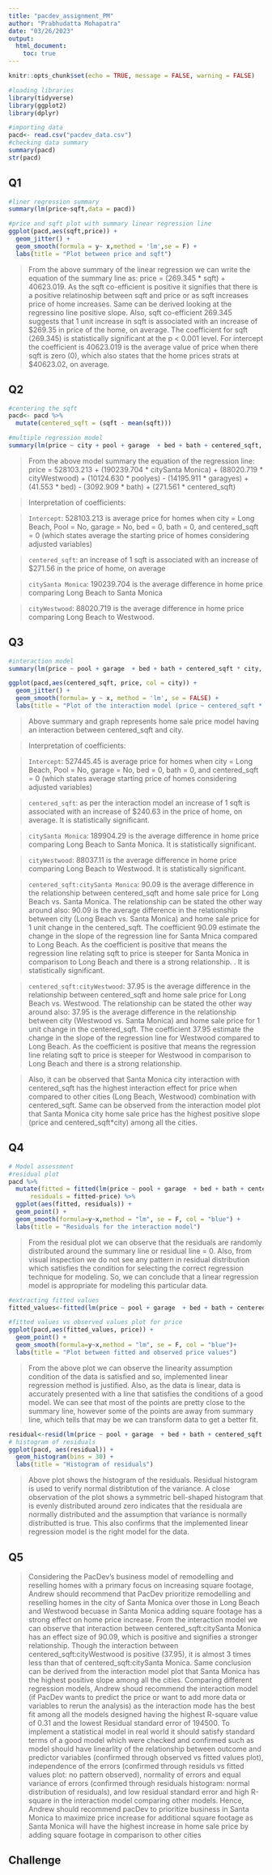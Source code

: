 ```yaml
---
title: "pacdev_assignment_PM"
author: "Prabhudatta Mohapatra"
date: "03/26/2023"
output: 
  html_document:
    toc: true
---
```


```r
knitr::opts_chunk$set(echo = TRUE, message = FALSE, warning = FALSE)
```

```r
#loading libraries
library(tidyverse)
library(ggplot2)
library(dplyr)
```

```r
#importing data
pacd<- read.csv("pacdev_data.csv")
#checking data summary
summary(pacd)
str(pacd)
```


## Q1

```r
#liner regression summary
summary(lm(price~sqft,data = pacd))
```
```r
#price and sqft plot with summary linear regression line
ggplot(pacd,aes(sqft,price)) +
  geom_jitter() +
  geom_smooth(formula = y~ x,method = 'lm',se = F) +
  labs(title = "Plot between price and sqft")
```


> From the above summary of the linear regression we can write the equation of the summary line as: price = (269.345 * sqft) + 40623.019. As the sqft co-efficient is positive it signifies that there is a positive relatinoship between sqft and price or as sqft increases price of home increases. Same can be derived looking at the regressino line positive slope. Also, sqft co-efficient 269.345 suggests that 1 unit increase in sqft is associated with an increase of $269.35 in price of the home, on average. The coefficient for sqft (269.345) is statistically significant at the p < 0.001 level. For intercept the coefficient is 40623.019 is the average value of price when there sqft is zero (0), which also states that the home prices strats at $40623.02, on average. 

## Q2

```r
#centering the sqft
pacd<- pacd %>% 
  mutate(centered_sqft = (sqft - mean(sqft))) 

#multiple regression model
summary(lm(price ~ city + pool + garage  + bed + bath + centered_sqft, data = pacd))
```

> From the above model summary the equation of the regression line: price = 528103.213 + (190239.704 * citySanta Monica) + (88020.719 * cityWestwood) + (10124.630 * poolyes) - (14195.911 * garagyes) + (41.553 * bed) - (3092.909 * bath) + (271.561 * centered_sqft)

>Interpretation of coefficients:

> `Intercept`: 528103.213 is average price for homes when city = Long Beach, Pool = No, garage = No, bed = 0, bath = 0, and centered_sqft = 0 (which states average the starting price of homes considering adjusted variables) 

> `centered_sqft`:   an increase of 1 sqft is associated with an increase of $271.56 in the price of home, on average 

> `citySanta Monica`: 190239.704 is the average difference in home price comparing Long Beach to Santa Monica  

> `cityWestwood`: 88020.719 is the average difference in home price comparing Long Beach to Westwood. 


## Q3

```r
#interaction model
summary(lm(price ~ pool + garage  + bed + bath + centered_sqft * city, data = pacd))
```

```r
ggplot(pacd,aes(centered_sqft, price, col = city)) + 
  geom_jitter() + 
  geom_smooth(formula= y ~ x, method = 'lm', se = FALSE) + 
  labs(title = "Plot of the interaction model (price ~ centered_sqft * city)")
```

> Above summary and graph represents home sale price model having an interaction between centered_sqft and city.  

>Interpretation of coefficients:

> `Intercept`: 527445.45 is average price for homes when city = Long Beach, Pool = No, garage = No, bed = 0, bath = 0, and centered_sqft = 0 (which states average starting price of homes considering adjusted variables) 

>  `centered_sqft`:   as per the interaction model an increase of 1 sqft is associated with an increase of $240.63 in the price of home, on average. It is statistically significant. 

>  `citySanta Monica`: 189904.29 is the average difference in home price comparing Long Beach to Santa Monica. It is statistically significant.  

> `cityWestwood`: 88037.11 is the average difference in home price comparing Long Beach to Westwood. It is statistically significant.

> `centered_sqft:citySanta Monica`: 90.09 is the average difference in the relationship between centered_sqft and home sale price for Long Beach vs. Santa Monica. The relationship can be stated the other way around also:  90.09 is the average difference in the relationship between city (Long Beach vs. Santa Monica) and home sale price for 1 unit change in the centered_sqft. The coefficient 90.09 estimate the change in the slope of the regression line for Santa Mnica compared to Long Beach. As the coefficient is positive that means the regression line relating sqft to price is steeper for Santa Monica in comparison to Long Beach and there is a strong relationship. . It is statistically significant.

> `centered_sqft:cityWestwood`: 37.95 is the average difference in the relationship between centered_sqft and home sale price for Long Beach vs. Westwood. The relationship can be stated the other way around also:  37.95 is the average difference in the relationship between city (Westwood vs. Santa Monica) and home sale price for 1 unit change in the centered_sqft. The coefficient 37.95 estimate the change in the slope of the regression line for Westwood compared to Long Beach. As the coefficient is positive that means the regression line relating sqft to price is steeper for Westwood in comparison to Long Beach and there is a strong relationship.

> Also, it can be observed that Santa Monica city interaction with centered_sqft has the highest interaction effect for price when compared to other cities (Long Beach, Westwood) combination with centered_sqft. Same can be observed from the interaction model plot that Santa Monica city home sale price has the highest positive slope (price and centered_sqft*city) among all the cities. 

## Q4

```r
# Model assessment
#residual plot
pacd %>% 
  mutate(fitted = fitted(lm(price ~ pool + garage  + bed + bath + centered_sqft * city, data = pacd)),
      residuals = fitted-price) %>% 
  ggplot(aes(fitted, residuals)) +
  geom_point() +
  geom_smooth(formula=y~x,method = "lm", se = F, col = "blue") +
  labs(title = "Residuals for the interaction model")
```

>From the residual plot we can observe that the residuals are randomly distributed around the summary line  or residual line = 0. Also, from visual inspection we do not see any pattern in residual distribution which satisfies the condition for selecting the correct regression technique for modeling. So, we can conclude that a linear regression model is appropriate for modeling this particular data.

```r
#extracting fitted values
fitted_values<-fitted(lm(price ~ pool + garage  + bed + bath + centered_sqft * city, data = pacd))  

#fitted values vs observed values plot for price
ggplot(pacd,aes(fitted_values, price)) +
  geom_point() +
  geom_smooth(formula=y~x,method = "lm", se = F, col = "blue")+
  labs(title = "Plot between fitted and observed price values")
```

>From the above plot we can observe the linearity assumption condition of the data is satisfied and so, implemented linear regression method is justified. Also, as the data is linear, data is accurately presented with a line that satisfies the conditions of a good model. We can see that most of the points are pretty close to the summary line, however some of the points are away from summary line, which tells that may be we can transform data to get a better fit. 


```r
residual<-resid(lm(price ~ pool + garage  + bed + bath + centered_sqft * city, data = pacd))
# histogram of residuals
ggplot(pacd, aes(residual)) +
  geom_histogram(bins = 30) +
  labs(title = "Histogram of residuals")
```

>Above plot shows the histogram of the residuals. Residual histogram is used to verify normal distribtution of the variance. A close observation of the plot shows a symmetric bell-shaped histogram that is evenly distributed around zero indicates that the residuala are normally distributed and the assumption that variance is normally distributted is true. This also confirms that the implemented linear regression model is the right model for the data.

## Q5

>Considering the PacDev's business model of remodelling and reselling homes with a primary focus on increasing square footage, Andrew should recommend that PacDev prioritize remodelling and reselling homes in the city of Santa Monica over those in Long Beach and Westwood becuase in Santa Monica adding square footage has a strong effect on home price increase. From the interaction model we can observe that interaction between centered_sqft:citySanta Monica has an effect size of 90.09, which is positive and signifies a stronger relationship. Though the interaction between centered_sqft:cityWestwood is positive (37.95), it is almost 3 times less than that of centered_sqft:citySanta Monica. Same conclusion can be derived from the interaction model plot that Santa Monica has the highest positive slope among all the cities. Comparing different regression models, Andrew shoud recommend the interaction model (if PacDev wants to predict the price or want to add more data or variables to rerun the analysis) as the interaction mode has the best fit among all the models designed having the highest R-square value of 0.31 and the lowest Residual standard error of 194500. To implement a statistical model in real world it should satisfy standard terms of a good model which were checked and confirmed such as model should have linearlity of the relationship between outcome and predictor variables (confirmed through observed vs fitted values plot), independence of the errors (confirmed through residuls vs fitted values plot: no pattern observed), normality of errors and equal variance of errors (confirmed through residuals histogram: normal distribution of residuals), and low residual standard error and high R-square in the interaction model comparing other models. Hence, Andrew should recommend pacDev to prioritize business in Santa Monica to maximize price increase for additional square footage as Santa Monica will have the highest increase in home sale price by adding square footage in comparison to other cities       


## Challenge

```r

```

